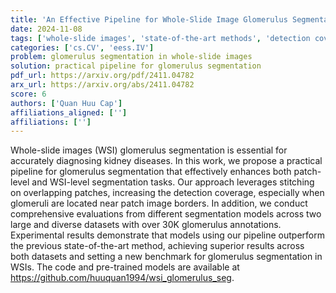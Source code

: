 ```yaml
---
title: 'An Effective Pipeline for Whole-Slide Image Glomerulus Segmentation'
date: 2024-11-08
tags: ['whole-slide images', 'state-of-the-art methods', 'detection coverage', 'kidney diseases', 'datasets', 'segmentation models', 'glomerulus segmentation']
categories: ['cs.CV', 'eess.IV']
problem: glomerulus segmentation in whole-slide images
solution: practical pipeline for glomerulus segmentation
pdf_url: https://arxiv.org/pdf/2411.04782
arx_url: https://arxiv.org/abs/2411.04782
score: 6
authors: ['Quan Huu Cap']
affiliations_aligned: ['']
affiliations: ['']
---
```



Whole-slide images (WSI) glomerulus segmentation is essential for accurately diagnosing kidney diseases. In this work, we propose a practical pipeline for glomerulus segmentation that effectively enhances both patch-level and WSI-level segmentation tasks. Our approach leverages stitching on overlapping patches, increasing the detection coverage, especially when glomeruli are located near patch image borders. In addition, we conduct comprehensive evaluations from different segmentation models across two large and diverse datasets with over 30K glomerulus annotations. Experimental results demonstrate that models using our pipeline outperform the previous state-of-the-art method, achieving superior results across both datasets and setting a new benchmark for glomerulus segmentation in WSIs. The code and pre-trained models are available at https://github.com/huuquan1994/wsi_glomerulus_seg.